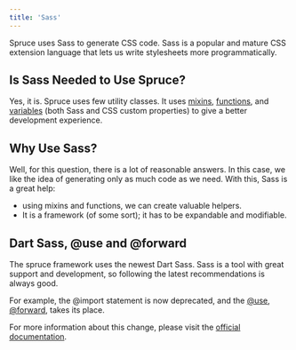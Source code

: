 ```yaml
---
title: 'Sass'
---
```


<p className="lead">Spruce uses Sass to generate CSS code. Sass is a popular and mature CSS extension language that lets us write stylesheets more programmatically.</p>

## Is Sass Needed to Use Spruce?

Yes, it is. Spruce uses few utility classes. It uses [mixins](http://localhost:8000/docs/sass/mixins), [functions](http://localhost:8000/docs/sass/functions), and [variables](http://localhost:8000/docs/sass/variables) (both Sass and CSS custom properties) to give a better development experience.

## Why Use Sass?

Well, for this question, there is a lot of reasonable answers. In this case, we like the idea of generating only as much code as we need. With this, Sass is a great help:
- using mixins and functions, we can create valuable helpers.
- It is a framework (of some sort); it has to be expandable and modifiable.

## Dart Sass, @use and @forward

The spruce framework uses the newest Dart Sass. Sass is a tool with great support and development, so following the latest recommendations is always good.

For example, the @import statement is now deprecated, and the [@use](https://sass-lang.com/documentation/at-rules/use), [@forward](https://sass-lang.com/documentation/at-rules/forward), takes its place.

For more information about this change, please visit the [official documentation](https://sass-lang.com/). 